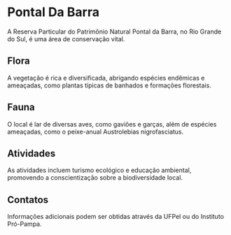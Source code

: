 # Pontal Da Barra

A Reserva Particular do Patrimônio Natural Pontal da Barra, no Rio Grande do Sul, é uma área de conservação vital.

## Flora

A vegetação é rica e diversificada, abrigando espécies endêmicas e ameaçadas, como plantas típicas de banhados e formações florestais.

## Fauna

O local é lar de diversas aves, como gaviões e garças, além de espécies ameaçadas, como o peixe-anual Austrolebias nigrofasciatus.

## Atividades

As atividades incluem turismo ecológico e educação ambiental, promovendo a conscientização sobre a biodiversidade local.

## Contatos

Informações adicionais podem ser obtidas através da UFPel ou do Instituto Pró-Pampa.